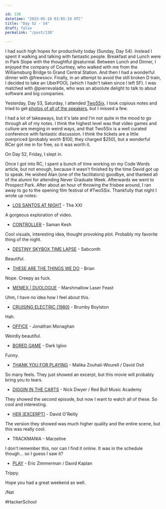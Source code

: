 ```yaml
---

id: 138
datetime: "2015-05-18 03:05:19 UTC"
title: "Day 52 - 54"
draft: false
permalink: "/post/138"

---
```


I had such high hopes for productivity today \(Sunday, Day 54\). Instead I spent it walking and talking with fantastic people. Breakfast and Lunch were in Park Slope with the thoughtful @saturnial. Between Lunch and Dinner, I enjoyed the company of Courtney, who walked with me from the Williamsburg Bridge to Grand Central Station. And then I had a wonderful dinner with @frewsxcv. Finally, in an attempt to avoid the still broken D train, I decided to take an UberPOOL \(which I hadn't taken since I left SF\). I was matched with @pierrevalade, who was an absolute delight to talk to about software and big companies.

Yesterday, Day 53, Saturday, I attended [Two5Six](http://2015.two5six.com/). I took copious notes and tried to get [photos of all of the speakers](https://www.flickr.com/search/?user_id=42027916%!N%28MISSING), but I missed a few.

I had a lot of takeaways, but it's late and I'm not quite in the mood to go through all of my notes. I think the highest level was that video games and culture are merging in weird ways, and that Two5Six is a well curated conference with fantastic discussion. I think the tickets are a little overpriced \(probably worth $100, they charged $250\), but a wonderful RCer got me in for free, so it was worth it.

On Day 52, Friday, I slept in. 

Once I got into RC, I spent a bunch of time working on my Code Words article, but not enough, because it wasn't finished by the time David got up to speak. He wished Alan \(one of the facilitators\) goodbye, and thanked all of the alumni for attending Never Graduate Week. Afterwards we went to Prospect Park. After about an hour of throwing the frisbee around, I ran away to go to the opening film festival of #Two5Six. Thankfully that night I wrote up notes:

* [LOS SANTOS AT NIGHT](https://www.youtube.com/watch?v=eG-JY9xuVjM) \- The XXI

A gorgeous exploration of video.

* [CONTROLLER](http://samanftw.com/CONTROLLER) \- Saman Kesh

Cool visuals, interesting idea, thought provoking plot. Probably my favorite thing of the night.

* [DESTINY SKYBOX TIME LAPSE](https://www.youtube.com/watch?v=zeXHtztyXI4) \- Sabconth

Beautiful\.

* [THESE ARE THE THINGS WE DO](https://www.youtube.com/watch?v=Q0gu06f4lMo) \- Brian

Nope\. Creepy as fuck.

* [MEMEX | DUOLOGUE](https://vimeo.com/104704628) \- Marshmallow Laser Feast

Uhm, I have no idea how I feel about this.

* [CRUISING ELECTRIC \(1980\)](https://thedissolve.com/news/1358-short-cuts-cruising-electric-1980/) \- Brumby Boylston

Hah\.

* [OFFICE](http://jonmonaghan.com/work/office/) \- Jonathan Monaghan

Weirdly beautiful.

* [BORED GAME](http://portfolio.darkigloo.com/Bored-Game) \- Dark Igloo

Funny\.

* [THANK YOU FOR PLAYING](http://www.thankyouforplayingfilm.com/) \- Malika Zouhali\-Wourell / David Osit

So many feels. They just showed an excerpt, but this movie will probably bring you to tears.

* [DIGGIN IN THE CARTS](http://daily.redbullmusicacademy.com/enhanced/diggin-in-the-carts) \- Nick Dwyer / Red Bull Music Academy

They showed the second episode, but now I want to watch all of these. So cool and interesting.

* [HER \(EXCERPT\)](https://youtu.be/r7MgbMI5zhw) \-  David O'Reilly

The version they showed was much higher quality and the entire scene, but this was really cool. 

* TRACKMANIA \- Marzeline

I don't remember this, nor can I find it online. It was in the schedule though... so I guess I saw it?

* [PLAY](http://ericzimmerman.com/portfolio/play/) \- Eric Zimmerman / David Kaplan

Trippy\.


Hope you had a great weekend as well.

/Nat

#HackerSchool
